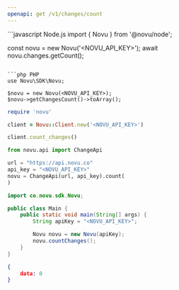 ```yaml
---
openapi: get /v1/changes/count
---
```



<ApikeyWarning />

<RequestExample>
```javascript Node.js
import { Novu } from '@novu/node';

const novu = new Novu('<NOVU_API_KEY>');
await novu.changes.getCount();
```

```php PHP
use Novu\SDK\Novu;

$novu = new Novu(<NOVU_API_KEY>);
$novu->getChangesCount()->toArray();
```

```ruby Ruby
require 'novu'

client = Novu::Client.new('<NOVU_API_KEY>')

client.count_changes()
```

```python Python
from novu.api import ChangeApi

url = "https://api.novu.co"
api_key = "<NOVU_API_KEY>"
novu = ChangeApi(url, api_key).count(
)
```

```java Java
import co.novu.sdk.Novu;

public class Main {
    public static void main(String[] args) {
        String apiKey = "<NOVU_API_KEY>";

        Novu novu = new Novu(apiKey);
        novu.countChanges();
    }
}
```

</RequestExample>

<ResponseExample>

```json Response
{
    data: 0
}
```

</ResponseExample>
